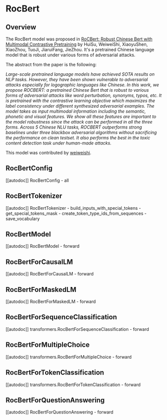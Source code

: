 <!--Copyright 2022 The HuggingFace Team. All rights reserved.

Licensed under the Apache License, Version 2.0 (the "License"); you may not use this file except in compliance with
the License. You may obtain a copy of the License at

http://www.apache.org/licenses/LICENSE-2.0

Unless required by applicable law or agreed to in writing, software distributed under the License is distributed on
an "AS IS" BASIS, WITHOUT WARRANTIES OR CONDITIONS OF ANY KIND, either express or implied. See the License for the
specific language governing permissions and limitations under the License.
-->

# RocBert

## Overview

The RocBert model was proposed in [RoCBert: Robust Chinese Bert with Multimodal Contrastive Pretraining](https://aclanthology.org/2022.acl-long.65.pdf)  by HuiSu, WeiweiShi, XiaoyuShen, XiaoZhou, TuoJi, JiaruiFang, JieZhou.
It's a pretrained Chinese language model that is robust under various forms of adversarial attacks.

The abstract from the paper is the following:

*Large-scale pretrained language models have achieved SOTA results on NLP tasks. However, they have been shown
vulnerable to adversarial attacks especially for logographic languages like Chinese. In this work, we propose
ROCBERT: a pretrained Chinese Bert that is robust to various forms of adversarial attacks like word perturbation,
synonyms, typos, etc. It is pretrained with the contrastive learning objective which maximizes the label consistency
under different synthesized adversarial examples. The model takes as input multimodal information including the
semantic, phonetic and visual features. We show all these features are important to the model robustness since the
attack can be performed in all the three forms. Across 5 Chinese NLU tasks, ROCBERT outperforms strong baselines under
three blackbox adversarial algorithms without sacrificing the performance on clean testset. It also performs the best
in the toxic content detection task under human-made attacks.*

This model was contributed by [weiweishi](https://huggingface.co/weiweishi).

## RocBertConfig

[[autodoc]] RocBertConfig
    - all


## RocBertTokenizer

[[autodoc]] RocBertTokenizer
    - build_inputs_with_special_tokens
    - get_special_tokens_mask
    - create_token_type_ids_from_sequences
    - save_vocabulary


## RocBertModel

[[autodoc]] RocBertModel
    - forward


## RocBertForCausalLM

[[autodoc]] RocBertForCausalLM
    - forward


## RocBertForMaskedLM

[[autodoc]] RocBertForMaskedLM
    - forward


## RocBertForSequenceClassification

[[autodoc]] transformers.RocBertForSequenceClassification
    - forward

## RocBertForMultipleChoice

[[autodoc]] transformers.RocBertForMultipleChoice
    - forward


## RocBertForTokenClassification

[[autodoc]] transformers.RocBertForTokenClassification
    - forward


## RocBertForQuestionAnswering

[[autodoc]] RocBertForQuestionAnswering
    - forward